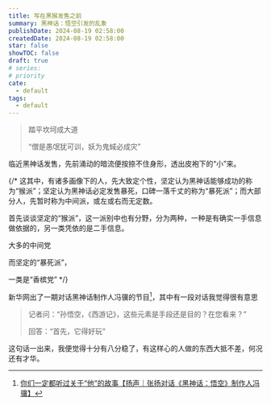 ```yaml
---
title: 写在黑猴发售之前
summary: 黑神话：悟空引发的乱象 
publishDate: 2024-08-19 02:58:00
createdDate: 2024-08-19 02:58:00
star: false
showTOC: false
draft: true
# series: 
# priority
cate:
  - default
tags:
  - default
---
```


> 踏平坎坷成大道
>
> “僧是愚氓犹可训，妖为鬼蜮必成灾”

临近黑神话发售，先前涌动的暗流便按捺不住身形，透出皮袍下的“小”来。

{/* 这其中，有诸多画像下的人，先大致定个性，坚定认为黑神话能够成功的称为“猴派”；坚定认为黑神话必定发售暴死，口碑一落千丈的称为“暴死派”；而大部分人，先暂时称为中间派，或左或右而无定数。

首先谈谈坚定的“猴派”，这一派别中也有分野，分为两种，一种是有确实一手信息做依据的，另一类凭依的是二手信息。

大多的中间党

而坚定的“暴死派”，

一类是“香槟党” */}


新华网出了一期对话黑神话制作人冯骥的节目[^1]，其中有一段对话我觉得很有意思

> 记者问：“孙悟空，《西游记》，这些元素是手段还是目的？在您看来？”
>
> 回答：“首先，它得好玩”

这句话一出来，我便觉得十分有八分稳了，有这样心的人做的东西大抵不差，何况还有才华。

[^1]: [你们一定都听过关于“他”的故事【扬声｜张扬对话《黑神话：悟空》制作人冯骥】](https://www.bilibili.com/video/BV16f421v762)